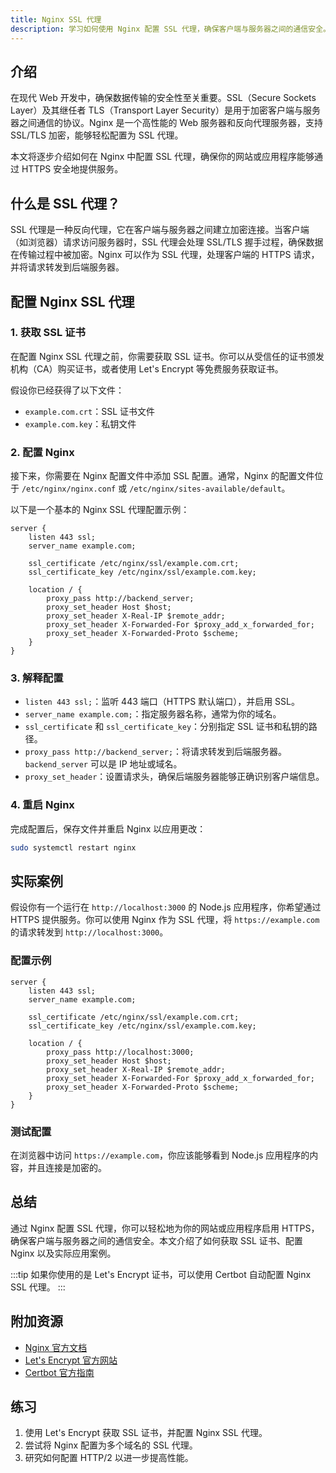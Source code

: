 ```yaml
---
title: Nginx SSL 代理
description: 学习如何使用 Nginx 配置 SSL 代理，确保客户端与服务器之间的通信安全。
---
```


## 介绍

在现代 Web 开发中，确保数据传输的安全性至关重要。SSL（Secure Sockets Layer）及其继任者 TLS（Transport Layer Security）是用于加密客户端与服务器之间通信的协议。Nginx 是一个高性能的 Web 服务器和反向代理服务器，支持 SSL/TLS 加密，能够轻松配置为 SSL 代理。

本文将逐步介绍如何在 Nginx 中配置 SSL 代理，确保你的网站或应用程序能够通过 HTTPS 安全地提供服务。

## 什么是 SSL 代理？

SSL 代理是一种反向代理，它在客户端与服务器之间建立加密连接。当客户端（如浏览器）请求访问服务器时，SSL 代理会处理 SSL/TLS 握手过程，确保数据在传输过程中被加密。Nginx 可以作为 SSL 代理，处理客户端的 HTTPS 请求，并将请求转发到后端服务器。

## 配置 Nginx SSL 代理

### 1. 获取 SSL 证书

在配置 Nginx SSL 代理之前，你需要获取 SSL 证书。你可以从受信任的证书颁发机构（CA）购买证书，或者使用 Let's Encrypt 等免费服务获取证书。

假设你已经获得了以下文件：
- `example.com.crt`：SSL 证书文件
- `example.com.key`：私钥文件

### 2. 配置 Nginx

接下来，你需要在 Nginx 配置文件中添加 SSL 配置。通常，Nginx 的配置文件位于 `/etc/nginx/nginx.conf` 或 `/etc/nginx/sites-available/default`。

以下是一个基本的 Nginx SSL 代理配置示例：

```nginx
server {
    listen 443 ssl;
    server_name example.com;

    ssl_certificate /etc/nginx/ssl/example.com.crt;
    ssl_certificate_key /etc/nginx/ssl/example.com.key;

    location / {
        proxy_pass http://backend_server;
        proxy_set_header Host $host;
        proxy_set_header X-Real-IP $remote_addr;
        proxy_set_header X-Forwarded-For $proxy_add_x_forwarded_for;
        proxy_set_header X-Forwarded-Proto $scheme;
    }
}
```

### 3. 解释配置

- `listen 443 ssl;`：监听 443 端口（HTTPS 默认端口），并启用 SSL。
- `server_name example.com;`：指定服务器名称，通常为你的域名。
- `ssl_certificate` 和 `ssl_certificate_key`：分别指定 SSL 证书和私钥的路径。
- `proxy_pass http://backend_server;`：将请求转发到后端服务器。`backend_server` 可以是 IP 地址或域名。
- `proxy_set_header`：设置请求头，确保后端服务器能够正确识别客户端信息。

### 4. 重启 Nginx

完成配置后，保存文件并重启 Nginx 以应用更改：

```bash
sudo systemctl restart nginx
```

## 实际案例

假设你有一个运行在 `http://localhost:3000` 的 Node.js 应用程序，你希望通过 HTTPS 提供服务。你可以使用 Nginx 作为 SSL 代理，将 `https://example.com` 的请求转发到 `http://localhost:3000`。

### 配置示例

```nginx
server {
    listen 443 ssl;
    server_name example.com;

    ssl_certificate /etc/nginx/ssl/example.com.crt;
    ssl_certificate_key /etc/nginx/ssl/example.com.key;

    location / {
        proxy_pass http://localhost:3000;
        proxy_set_header Host $host;
        proxy_set_header X-Real-IP $remote_addr;
        proxy_set_header X-Forwarded-For $proxy_add_x_forwarded_for;
        proxy_set_header X-Forwarded-Proto $scheme;
    }
}
```

### 测试配置

在浏览器中访问 `https://example.com`，你应该能够看到 Node.js 应用程序的内容，并且连接是加密的。

## 总结

通过 Nginx 配置 SSL 代理，你可以轻松地为你的网站或应用程序启用 HTTPS，确保客户端与服务器之间的通信安全。本文介绍了如何获取 SSL 证书、配置 Nginx 以及实际应用案例。

:::tip
如果你使用的是 Let's Encrypt 证书，可以使用 Certbot 自动配置 Nginx SSL 代理。
:::

## 附加资源

- [Nginx 官方文档](https://nginx.org/en/docs/)
- [Let's Encrypt 官方网站](https://letsencrypt.org/)
- [Certbot 官方指南](https://certbot.eff.org/)

## 练习

1. 使用 Let's Encrypt 获取 SSL 证书，并配置 Nginx SSL 代理。
2. 尝试将 Nginx 配置为多个域名的 SSL 代理。
3. 研究如何配置 HTTP/2 以进一步提高性能。
